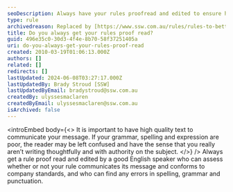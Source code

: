 ```yaml
---
seoDescription: Always have your rules proofread and edited to ensure high-quality text that effectively communicates its message and adheres to company standards.
type: rule
archivedreason: Replaced by [https://www.ssw.com.au/rules/rules-to-better-technical-documentation](/rules/rules-to-better-technical-documentation)
title: Do you always get your rules proof read?
guid: 496e35c0-30d3-4f4e-8b70-58f37251405a
uri: do-you-always-get-your-rules-proof-read
created: 2010-03-19T01:06:13.000Z
authors: []
related: []
redirects: []
lastUpdated: 2024-06-08T03:27:17.000Z
lastUpdatedBy: Brady Stroud [SSW]
lastUpdatedByEmail: bradystroud@ssw.com.au
createdBy: ulyssesmaclaren
createdByEmail: ulyssesmaclaren@ssw.com.au
isArchived: false
---
```


<introEmbed
  body={<>
It is important to have high quality text to communicate your message. If your grammar, spelling and expression are poor, the reader may be left confused and have the sense that you really aren’t writing thoughtfully and with authority on the subject.
  </>}
/>
Always get a rule proof read and edited by a good English speaker who can assess whether or not your rule communicates its message and&#160;conforms to company standards, and who can find any errors in spelling, grammar and punctuation.
